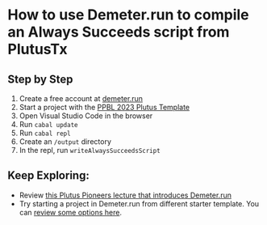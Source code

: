 # How to use Demeter.run to compile an Always Succeeds script from PlutusTx

## Step by Step
1. Create a free account at [demeter.run](https://demeter.run)
2. Start a project with the [PPBL 2023 Plutus Template](https://gitlab.com/gimbalabs/ppbl-2023/ppbl2023-plutus-template)
3. Open Visual Studio Code in the browser
4. Run `cabal update`
5. Run `cabal repl`
6. Create an `/output` directory
7. In the repl, run `writeAlwaysSucceedsScript`


## Keep Exploring:
- Review [this Plutus Pioneers lecture that introduces Demeter.run](https://iog-academy.gitbook.io/plutus-pioneers-program-fourth-cohort/lectures/lecture-01/lesson-01)
- Try starting a project in Demeter.run from different starter template. You can [review some options here]().

